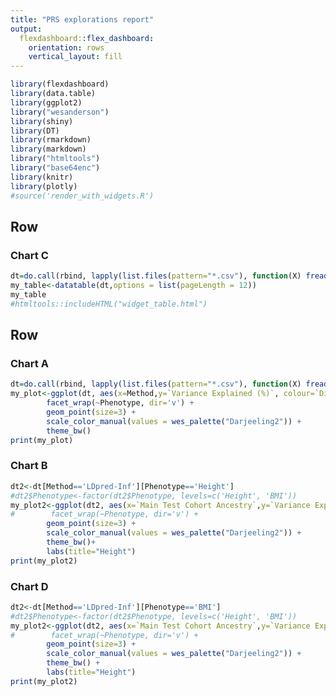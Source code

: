 ```yaml
---
title: "PRS explorations report"
output: 
  flexdashboard::flex_dashboard:
    orientation: rows
    vertical_layout: fill
---
```


```r
library(flexdashboard)
library(data.table)
library(ggplot2)
library("wesanderson")
library(shiny)
library(DT)
library(rmarkdown)
library(markdown)
library("htmltools")
library("base64enc")
library(knitr)
library(plotly)
#source('render_with_widgets.R')
```

Row
-----------------------------------------------------------------------

### Chart C

```r
dt=do.call(rbind, lapply(list.files(pattern="*.csv"), function(X) fread(X, sep=",", header=T)))
my_table<-datatable(dt,options = list(pageLength = 12))
my_table
#htmltools::includeHTML("widget_table.html")
```

Row {.tabset .tabset-fade}
-----------------------------------------------------------------------

### Chart A

```r
dt=do.call(rbind, lapply(list.files(pattern="*.csv"), function(X) fread(X, sep=",", header=T)))
my_plot<-ggplot(dt, aes(x=Method,y=`Variance Explained (%)`, colour=`Discovery Cohort`, shape=`Test set`),) +
        facet_wrap(~Phenotype, dir='v') + 
        geom_point(size=3) + 
        scale_color_manual(values = wes_palette("Darjeeling2")) + 
        theme_bw() 
print(my_plot)

```


### Chart B

```r
dt2<-dt[Method=='LDpred-Inf'][Phenotype=='Height']
#dt2$Phenotype<-factor(dt2$Phenotype, levels=c('Height', 'BMI'))
my_plot2<-ggplot(dt2, aes(x=`Main Test Cohort Ancestry`,y=`Variance Explained (%)`, colour=`Discovery Cohort`)) +
#        facet_wrap(~Phenotype, dir='v') + 
        geom_point(size=3) + 
        scale_color_manual(values = wes_palette("Darjeeling2")) + 
        theme_bw()+
        labs(title="Height")
print(my_plot2)

```

### Chart D

```r
dt2<-dt[Method=='LDpred-Inf'][Phenotype=='BMI']
#dt2$Phenotype<-factor(dt2$Phenotype, levels=c('Height', 'BMI'))
my_plot2<-ggplot(dt2, aes(x=`Main Test Cohort Ancestry`,y=`Variance Explained (%)`, colour=`Discovery Cohort`)) +
#        facet_wrap(~Phenotype, dir='v') + 
        geom_point(size=3) + 
        scale_color_manual(values = wes_palette("Darjeeling2")) + 
        theme_bw() +
        labs(title="Height")
print(my_plot2)

```


